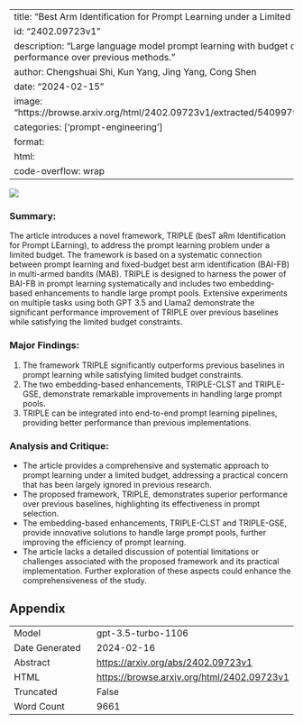 
---
title: "Best Arm Identification for Prompt Learning under a Limited Budget"
id: "2402.09723v1"
description: "Large language model prompt learning with budget constraints improves performance over previous methods."
author: Chengshuai Shi, Kun Yang, Jing Yang, Cong Shen
date: "2024-02-15"
image: "https://browse.arxiv.org/html/2402.09723v1/extracted/5409979/figures/procedure.png"
categories: ['prompt-engineering']
format:
  html:
    code-overflow: wrap
---

![](https://browse.arxiv.org/html/2402.09723v1/extracted/5409979/figures/procedure.png)

### Summary:
The article introduces a novel framework, TRIPLE (besT aRm Identification for Prompt LEarning), to address the prompt learning problem under a limited budget. The framework is based on a systematic connection between prompt learning and fixed-budget best arm identification (BAI-FB) in multi-armed bandits (MAB). TRIPLE is designed to harness the power of BAI-FB in prompt learning systematically and includes two embedding-based enhancements to handle large prompt pools. Extensive experiments on multiple tasks using both GPT 3.5 and Llama2 demonstrate the significant performance improvement of TRIPLE over previous baselines while satisfying the limited budget constraints.

### Major Findings:
1. The framework TRIPLE significantly outperforms previous baselines in prompt learning while satisfying limited budget constraints.
2. The two embedding-based enhancements, TRIPLE-CLST and TRIPLE-GSE, demonstrate remarkable improvements in handling large prompt pools.
3. TRIPLE can be integrated into end-to-end prompt learning pipelines, providing better performance than previous implementations.

### Analysis and Critique:
- The article provides a comprehensive and systematic approach to prompt learning under a limited budget, addressing a practical concern that has been largely ignored in previous research.
- The proposed framework, TRIPLE, demonstrates superior performance over previous baselines, highlighting its effectiveness in prompt selection.
- The embedding-based enhancements, TRIPLE-CLST and TRIPLE-GSE, provide innovative solutions to handle large prompt pools, further improving the efficiency of prompt learning.
- The article lacks a detailed discussion of potential limitations or challenges associated with the proposed framework and its practical implementation. Further exploration of these aspects could enhance the comprehensiveness of the study.

## Appendix

|          |          |
|----------|----------|
| Model     | gpt-3.5-turbo-1106       |
| Date Generated     | 2024-02-16       |
| Abstract | [https://arxiv.org/abs/2402.09723v1](https://arxiv.org/abs/2402.09723v1)        |
| HTML     | [https://browse.arxiv.org/html/2402.09723v1](https://browse.arxiv.org/html/2402.09723v1)       |
| Truncated       | False       |
| Word Count       | 9661       |
